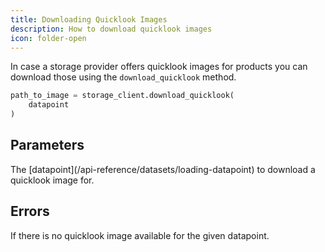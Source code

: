```yaml
---
title: Downloading Quicklook Images
description: How to download quicklook images
icon: folder-open
---
```


In case a storage provider offers quicklook images for products you can download those using the `download_quicklook` method.

<RequestExample>

```python Python
path_to_image = storage_client.download_quicklook(
    datapoint
)
```

</RequestExample>

## Parameters

<ParamField path="datapoint" type="xarray.Dataset">
  The [datapoint](/api-reference/datasets/loading-datapoint) to download a quicklook image for.
</ParamField>

## Errors

<ParamField path="ValueError" type="No quicklook available for this granule.">
  If there is no quicklook image available for the given datapoint.
</ParamField>
